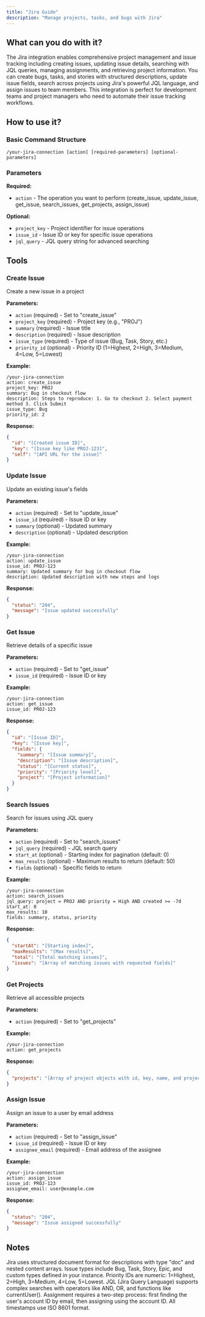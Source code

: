 ```yaml
---
title: "Jira Guide"
description: "Manage projects, tasks, and bugs with Jira"
---
```


## What can you do with it?

The Jira integration enables comprehensive project management and issue tracking including creating issues, updating issue details, searching with JQL queries, managing assignments, and retrieving project information. You can create bugs, tasks, and stories with structured descriptions, update issue fields, search across projects using Jira's powerful JQL language, and assign issues to team members. This integration is perfect for development teams and project managers who need to automate their issue tracking workflows.

## How to use it?

### Basic Command Structure
```
/your-jira-connection [action] [required-parameters] [optional-parameters]
```

### Parameters

**Required:**

- `action` - The operation you want to perform (create_issue, update_issue, get_issue, search_issues, get_projects, assign_issue)

**Optional:**

- `project_key` - Project identifier for issue operations
- `issue_id` - Issue ID or key for specific issue operations
- `jql_query` - JQL query string for advanced searching

## Tools

### Create Issue
Create a new issue in a project

**Parameters:**
- `action` (required) - Set to "create_issue"
- `project_key` (required) - Project key (e.g., "PROJ")
- `summary` (required) - Issue title
- `description` (required) - Issue description
- `issue_type` (required) - Type of issue (Bug, Task, Story, etc.)
- `priority_id` (optional) - Priority ID (1=Highest, 2=High, 3=Medium, 4=Low, 5=Lowest)

**Example:**
```
/your-jira-connection
action: create_issue
project_key: PROJ
summary: Bug in checkout flow
description: Steps to reproduce: 1. Go to checkout 2. Select payment method 3. Click Submit
issue_type: Bug
priority_id: 2
```

**Response:**
```json
{
  "id": "[Created issue ID]",
  "key": "[Issue key like PROJ-123]",
  "self": "[API URL for the issue]"
}
```

### Update Issue
Update an existing issue's fields

**Parameters:**
- `action` (required) - Set to "update_issue"
- `issue_id` (required) - Issue ID or key
- `summary` (optional) - Updated summary
- `description` (optional) - Updated description

**Example:**
```
/your-jira-connection
action: update_issue
issue_id: PROJ-123
summary: Updated summary for bug in checkout flow
description: Updated description with new steps and logs
```

**Response:**
```json
{
  "status": "204",
  "message": "Issue updated successfully"
}
```

### Get Issue
Retrieve details of a specific issue

**Parameters:**
- `action` (required) - Set to "get_issue"
- `issue_id` (required) - Issue ID or key

**Example:**
```
/your-jira-connection
action: get_issue
issue_id: PROJ-123
```

**Response:**
```json
{
  "id": "[Issue ID]",
  "key": "[Issue key]",
  "fields": {
    "summary": "[Issue summary]",
    "description": "[Issue description]",
    "status": "[Current status]",
    "priority": "[Priority level]",
    "project": "[Project information]"
  }
}
```

### Search Issues
Search for issues using JQL query

**Parameters:**
- `action` (required) - Set to "search_issues"
- `jql_query` (required) - JQL search query
- `start_at` (optional) - Starting index for pagination (default: 0)
- `max_results` (optional) - Maximum results to return (default: 50)
- `fields` (optional) - Specific fields to return

**Example:**
```
/your-jira-connection
action: search_issues
jql_query: project = PROJ AND priority = High AND created >= -7d
start_at: 0
max_results: 10
fields: summary, status, priority
```

**Response:**
```json
{
  "startAt": "[Starting index]",
  "maxResults": "[Max results]",
  "total": "[Total matching issues]",
  "issues": "[Array of matching issues with requested fields]"
}
```

### Get Projects
Retrieve all accessible projects

**Parameters:**
- `action` (required) - Set to "get_projects"

**Example:**
```
/your-jira-connection
action: get_projects
```

**Response:**
```json
{
  "projects": "[Array of project objects with id, key, name, and project type]"
}
```

### Assign Issue
Assign an issue to a user by email address

**Parameters:**
- `action` (required) - Set to "assign_issue"
- `issue_id` (required) - Issue ID or key
- `assignee_email` (required) - Email address of the assignee

**Example:**
```
/your-jira-connection
action: assign_issue
issue_id: PROJ-123
assignee_email: user@example.com
```

**Response:**
```json
{
  "status": "204",
  "message": "Issue assigned successfully"
}
```

## Notes 

Jira uses structured document format for descriptions with type "doc" and nested content arrays. Issue types include Bug, Task, Story, Epic, and custom types defined in your instance. Priority IDs are numeric: 1=Highest, 2=High, 3=Medium, 4=Low, 5=Lowest. JQL (Jira Query Language) supports complex searches with operators like AND, OR, and functions like currentUser(). Assignment requires a two-step process: first finding the user's account ID by email, then assigning using the account ID. All timestamps use ISO 8601 format. 